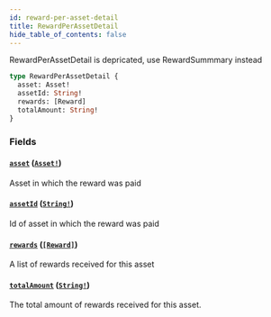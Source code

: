 ```yaml
---
id: reward-per-asset-detail
title: RewardPerAssetDetail
hide_table_of_contents: false
---
```



RewardPerAssetDetail is depricated, use RewardSummmary instead 

```graphql
type RewardPerAssetDetail {
  asset: Asset!
  assetId: String!
  rewards: [Reward]
  totalAmount: String!
}
```


### Fields

#### [`asset`](#) ([`Asset!`](/docs/testnet/graphql/objects/asset))

Asset in which the reward was paid


#### [`assetId`](#) ([`String!`](/docs/testnet/graphql/scalars/string))

Id of asset in which the reward was paid


#### [`rewards`](#) ([`[Reward]`](/docs/testnet/graphql/objects/reward))

A list of rewards received for this asset


#### [`totalAmount`](#) ([`String!`](/docs/testnet/graphql/scalars/string))

The total amount of rewards received for this asset.




